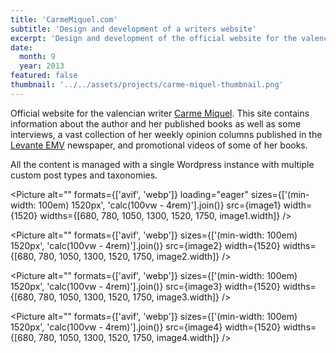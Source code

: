 ```yaml
---
title: 'CarmeMiquel.com'
subtitle: 'Design and development of a writers website'
excerpt: 'Design and development of the official website for the valencian writer Carme Miquel.'
date:
  month: 9
  year: 2013
featured: false
thumbnail: '../../assets/projects/carme-miquel-thumbnail.png'
---
```



Official website for the valencian writer [Carme Miquel](https://carmemiquel.com). This site contains information about the author and her published books as well as some interviews, a vast collection of her weekly opinion columns published in the [Levante EMV](https://www.levante-emv.com) newspaper, and promotional videos of some of her books.

All the content is managed with a single Wordpress instance with multiple custom post types and taxonomies.

<Picture
  alt=""
  formats={['avif', 'webp']}
  loading="eager"
  sizes={['(min-width: 100em) 1520px', 'calc(100vw - 4rem)'].join()}
  src={image1}
  width={1520}
  widths={[680, 780, 1050, 1300, 1520, 1750, image1.width]}
/>

<Picture
  alt=""
  formats={['avif', 'webp']}
  sizes={['(min-width: 100em) 1520px', 'calc(100vw - 4rem)'].join()}
  src={image2}
  width={1520}
  widths={[680, 780, 1050, 1300, 1520, 1750, image2.width]}
/>

<Picture
  alt=""
  formats={['avif', 'webp']}
  sizes={['(min-width: 100em) 1520px', 'calc(100vw - 4rem)'].join()}
  src={image3}
  width={1520}
  widths={[680, 780, 1050, 1300, 1520, 1750, image3.width]}
/>

<Picture
  alt=""
  formats={['avif', 'webp']}
  sizes={['(min-width: 100em) 1520px', 'calc(100vw - 4rem)'].join()}
  src={image4}
  width={1520}
  widths={[680, 780, 1050, 1300, 1520, 1750, image4.width]}
/>
